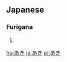 == Japanese ==                             
===Furigana===  
{{furigana2|aki}}
# {{japdef|秋| [[autumn]], [[fall]] ([[season]])}}

[[hu:あき]]
[[ja:あき]]
[[pl:あき]]